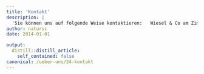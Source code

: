 ```yaml
---
title: 'Kontakt'
description: |
  'Sie können uns auf folgende Weise kontaktieren:   Wiesel & Co am Zimmerberg  c/o Stefan Keller Aeschstrasse 239122 Mogelsberg Tel: 044 500 52 82     allgemeine Fragen:mail@wieselundco.ch GIS, Website, IT: ratnaweera@wieselundco.ch   Anmeldung Newsletter: mail@wieselundco.ch   '
author: natursc
date: 2014-01-01

output:
  distill::distill_article:
    self_contained: false
canonical: /ueber-uns/24-kontakt
---
```






<!--http://wieselundco.ch/ueber-uns/24-kontakt-->
